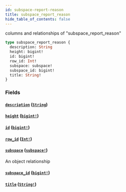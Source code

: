 ```yaml
---
id: subspace-report-reason
title: subspace_report_reason
hide_table_of_contents: false
---
```


columns and relationships of "subspace_report_reason"

```graphql
type subspace_report_reason {
  description: String
  height: bigint!
  id: bigint!
  row_id: Int!
  subspace: subspace!
  subspace_id: bigint!
  title: String!
}
```

### Fields

#### [`description`](#) ([`String`](/07-graphql/scalars/string))

#### [`height`](#) ([`bigint!`](/07-graphql/scalars/bigint))

#### [`id`](#) ([`bigint!`](/07-graphql/scalars/bigint))

#### [`row_id`](#) ([`Int!`](/07-graphql/scalars/int))

#### [`subspace`](#) ([`subspace!`](/07-graphql/objects/subspace))

An object relationship

#### [`subspace_id`](#) ([`bigint!`](/07-graphql/scalars/bigint))

#### [`title`](#) ([`String!`](/07-graphql/scalars/string))
